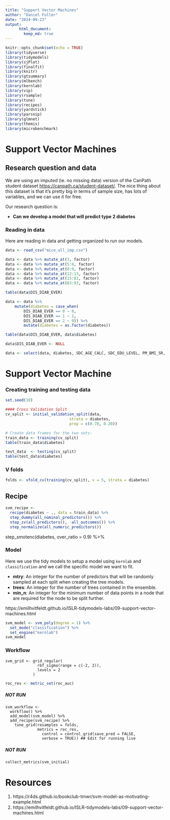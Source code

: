 ```yaml
---
title: "Support Vector Machines"
author: "Daniel Fuller"
date: "2024-09-23"
output:
      html_document:
        keep_md: true
---
```


```r
knitr::opts_chunk$set(echo = TRUE)
library(tidyverse)
library(tidymodels)
library(sjPlot)
library(finalfit)
library(knitr)
library(gtsummary)
library(mlbench)
library(kernlab)
library(vip)
library(rsample)
library(tune)
library(recipes)
library(yardstick)
library(parsnip)
library(glmnet)
library(themis)
library(microbenchmark)
```

# Support Vector Machines

## Research question and data

We are using an imputed (ie. no missing data) version of the CanPath student dataset [https://canpath.ca/student-dataset/](https://canpath.ca/student-dataset/). The nice thing about this dataset is that it's pretty big in terms of sample size, has lots of variables, and we can use it for free. 

Our research question is:  

- **Can we develop a model that will predict type 2 diabetes**

### Reading in data

Here are reading in data and getting organized to run our models. 

```r
data <- read_csv("mice_all_imp.csv")

data <- data %>% mutate_at(3, factor)
data <- data %>% mutate_at(5:6, factor)
data <- data %>% mutate_at(8:9, factor)
data <- data %>% mutate_at(12:13, factor)
data <- data %>% mutate_at(15:81, factor)
data <- data %>% mutate_at(83:93, factor)

table(data$DIS_DIAB_EVER)

data <- data %>%
	mutate(diabetes = case_when(
		DIS_DIAB_EVER == 0 ~ 0,
		DIS_DIAB_EVER == 1 ~ 1,
		DIS_DIAB_EVER == 2 ~ 0)) %>%
		mutate(diabetes = as.factor(diabetes))

table(data$DIS_DIAB_EVER, data$diabetes)

data$DIS_DIAB_EVER <- NULL
```

```r
data <- select(data, diabetes, SDC_AGE_CALC, SDC_EDU_LEVEL, PM_BMI_SR, HS_GEN_HEALTH, WRK_FULL_TIME, SMK_CIG_EVER, SDC_INCOME, PA_TOTAL_SHORT, HS_ROUTINE_VISIT_EVER, PSE_ADULT_WRK_DURATION, DIS_RESP_SLEEP_APNEA_EVER, SDC_EDU_LEVEL_AGE, SDC_GENDER)
```

# Support Vector Machine

### Creating training and testing data

```r
set.seed(10)

#### Cross Validation Split
cv_split <- initial_validation_split(data, 
                            strata = diabetes, 
                            prop = c(0.70, 0.20))

# Create data frames for the two sets:
train_data <- training(cv_split)
table(train_data$diabetes)

test_data  <- testing(cv_split)
table(test_data$diabetes)
```

### V folds

```r
folds <- vfold_cv(training(cv_split), v = 5, strata = diabetes)
```

## Recipe

```r
svm_recipe <- 
  recipe(diabetes ~ ., data = train_data) %>%
  step_dummy(all_nominal_predictors()) %>%
  step_zv(all_predictors(), -all_outcomes()) %>%
  step_normalize(all_numeric_predictors())
```

step_smotenc(diabetes, over_ratio = 0.9) %>%

### Model 

Here we use the tidy models to setup a model using `kernlab` and `classification` and we call the specific model we want to fit. 

* __mtry__: An integer for the number of predictors that will be randomly sampled at each split when creating the tree models.
* __trees__: An integer for the number of trees contained in the ensemble.
* __min_n__: An integer for the minimum number of data points in a node that are required for the node to be split further.

https://emilhvitfeldt.github.io/ISLR-tidymodels-labs/09-support-vector-machines.html


```r
svm_model <- svm_poly(degree = 1) %>% 
  set_mode("classification") %>%
  set_engine("kernlab")
svm_model
```

### Workflow

```{}
svm_grid <- grid_regular(
              rbf_sigma(range = c(-2, 2)),
              levels = 2  
            )
```


```r
roc_res <- metric_set(roc_auc) 
```

##### NOT RUN

```{}
svm_workflow <- 
  workflow() %>% 
  add_model(svm_model) %>% 
  add_recipe(svm_recipe) %>% 
    tune_grid(resamples = folds,
              metrics = roc_res,
                control = control_grid(save_pred = FALSE, 
                verbose = TRUE)) ## Edit for running live
```

##### NOT RUN

```{}
collect_metrics(svm_initial)
```



# Resources

1. https://r4ds.github.io/bookclub-tmwr/svm-model-as-motivating-example.html
2. https://emilhvitfeldt.github.io/ISLR-tidymodels-labs/09-support-vector-machines.html
